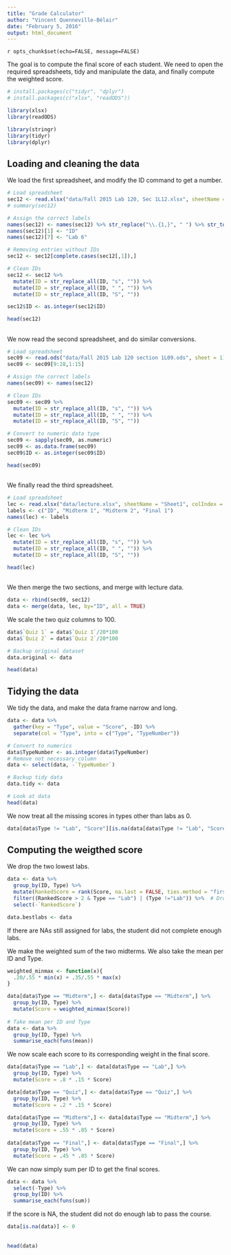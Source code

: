 ```yaml
---
title: "Grade Calculator"
author: "Vincent Quenneville-Bélair"
date: "February 5, 2016"
output: html_document
---
```


`r opts_chunk$set(echo=FALSE, message=FALSE)`

The goal is to compute the final score of each student. We need to open the required spreadsheets, tidy and manipulate the data, and finally compute the weighted score.
```r
# install.packages(c("tidyr", "dplyr")
# install.packages(c("xlsx", "readODS"))

library(xlsx)
library(readODS)

library(stringr)
library(tidyr)
library(dplyr)
```

## Loading and cleaning the data

We load the first spreadsheet, and modify the ID command to get a number.
```r
# Load spreadsheet
sec12 <- read.xlsx("data/Fall 2015 Lab 120, Sec 1L12.xlsx", sheetName = "Sheet1", rowIndex = -c(1:7), colIndex = c(1:15))
# summary(sec12)

# Assign the correct labels
names(sec12) <- names(sec12) %>% str_replace("\\.{1,}", " ") %>% str_to_title()
names(sec12)[1] <- "ID"
names(sec12)[7] <- "Lab 6"

# Removing entries without IDs
sec12 <- sec12[complete.cases(sec12[,1]),]

# Clean IDs
sec12 <- sec12 %>%
  mutate(ID = str_replace_all(ID, "s", "")) %>%
  mutate(ID = str_replace_all(ID, " ", "")) %>%
  mutate(ID = str_replace_all(ID, "S", ""))

sec12$ID <- as.integer(sec12$ID)

head(sec12)
```

##

We now read the second spreadsheet, and do similar conversions.
```r
# Load spreadsheet
sec09 <- read.ods("data/Fall 2015 Lab 120 section 1L09.ods", sheet = 1)
sec09 <- sec09[9:28,1:15]

# Assign the correct labels
names(sec09) <- names(sec12)

# Clean IDs
sec09 <- sec09 %>%
  mutate(ID = str_replace_all(ID, "s", "")) %>%
  mutate(ID = str_replace_all(ID, " ", "")) %>%
  mutate(ID = str_replace_all(ID, "S", ""))

# Convert to numeric data type
sec09 <- sapply(sec09, as.numeric)
sec09 <- as.data.frame(sec09)
sec09$ID <- as.integer(sec09$ID)

head(sec09)
```

##

We finally read the third spreadsheet.
```r
# Load spreadsheet
lec <- read.xlsx("data/lecture.xlsx", sheetName = "Sheet1", colIndex = c(2:5))
labels <- c("ID", "Midterm 1", "Midterm 2", "Final 1")
names(lec) <- labels

# Clean IDs
lec <- lec %>%
  mutate(ID = str_replace_all(ID, "s", "")) %>%
  mutate(ID = str_replace_all(ID, " ", "")) %>%
  mutate(ID = str_replace_all(ID, "S", ""))

head(lec)
```

##

We then merge the two sections, and merge with lecture data.
```r
data <- rbind(sec09, sec12)
data <- merge(data, lec, by="ID", all = TRUE)
```

We scale the two quiz columns to 100.
```r
data$`Quiz 1` = data$`Quiz 1`/20*100
data$`Quiz 2` = data$`Quiz 2`/20*100

# Backup original dataset
data.original <- data
```

```r
head(data)
```

## Tidying the data

We tidy the data, and make the data frame narrow and long.
```r
data <- data %>% 
  gather(key = "Type", value = "Score", -ID) %>%
  separate(col = "Type", into = c("Type", "TypeNumber")) 

# Convert to numerics
data$TypeNumber <- as.integer(data$TypeNumber)
# Remove not necessary column
data <- select(data, -`TypeNumber`)

# Backup tidy data
data.tidy <- data

# Look at data
head(data)
```

We now treat all the missing scores in types other than labs as 0.
```r
data[data$Type != "Lab", "Score"][is.na(data[data$Type != "Lab", "Score"])] <- 0
```

## Computing the weigthed score

We drop the two lowest labs.
```r
data <- data %>%
  group_by(ID, Type) %>%
  mutate(RankedScore = rank(Score, na.last = FALSE, ties.method = "first")) %>%
  filter((RankedScore > 2 & Type == "Lab") | (Type !="Lab")) %>%  # Drop two lowest labs
  select(-`RankedScore`)

data.bestlabs <- data
```
If there are NAs still assigned for labs, the student did not complete enough labs.

We make the weighted sum of the two midterms. We also take the mean per ID and Type.
```r
weighted_minmax <- function(x){
  .20/.55 * min(x) + .35/.55 * max(x)
}

data[data$Type == "Midterm",] <- data[data$Type == "Midterm",] %>% 
  group_by(ID, Type) %>% 
  mutate(Score = weighted_minmax(Score))
  
# Take mean per ID and Type
data <- data %>% 
  group_by(ID, Type) %>% 
  summarise_each(funs(mean))
```

We now scale each score to its corresponding weight in the final score.
```r
data[data$Type == "Lab",] <- data[data$Type == "Lab",] %>% 
  group_by(ID, Type) %>% 
  mutate(Score = .8 * .15 * Score)

data[data$Type == "Quiz",] <- data[data$Type == "Quiz",] %>% 
  group_by(ID, Type) %>% 
  mutate(Score = .2 * .15 * Score)

data[data$Type == "Midterm",] <- data[data$Type == "Midterm",] %>% 
  group_by(ID, Type) %>% 
  mutate(Score = .55 * .85 * Score)
  
data[data$Type == "Final",] <- data[data$Type == "Final",] %>% 
  group_by(ID, Type) %>% 
  mutate(Score = .45 * .85 * Score)
```

We can now simply sum per ID to get the final scores.
```r
data <- data %>% 
  select(-Type) %>%
  group_by(ID) %>% 
  summarise_each(funs(sum))
```

If the score is NA, the student did not do enough lab to pass the course.
```r
data[is.na(data)] <- 0
```

##

```r
head(data)
```
